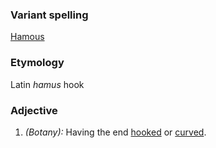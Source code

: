 ===Variant spelling===
[[Hamous]]
===Etymology===
Latin ''hamus'' hook
===Adjective===
#''(Botany):'' Having the end [[hooked]] or [[curved]].